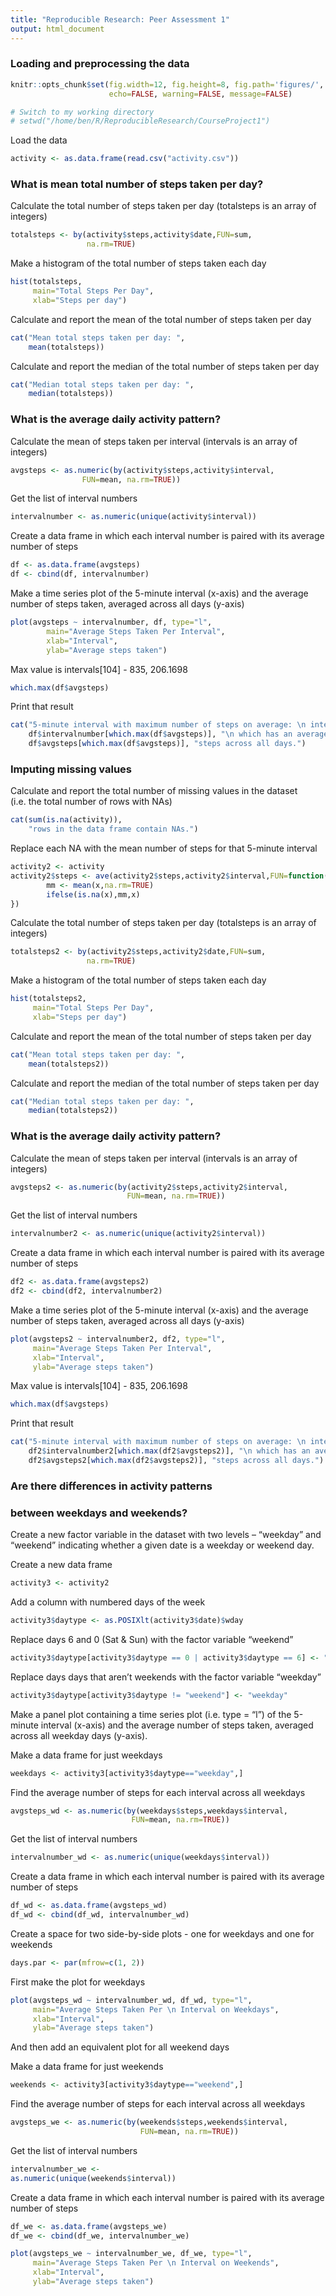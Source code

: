 ```yaml
---
title: "Reproducible Research: Peer Assessment 1"
output: html_document
---
```


### Loading and preprocessing the data
```r
knitr::opts_chunk$set(fig.width=12, fig.height=8, fig.path='figures/',
                      echo=FALSE, warning=FALSE, message=FALSE)
```


```r
# Switch to my working directory
# setwd("/home/ben/R/ReproducibleResearch/CourseProject1")
```

Load the data
```r
activity <- as.data.frame(read.csv("activity.csv"))
```

### What is mean total number of steps taken per day?

Calculate the total number of steps taken per day
(totalsteps is an array of integers)
```r
totalsteps <- by(activity$steps,activity$date,FUN=sum, 
                 na.rm=TRUE)
```

Make a histogram of the total number of steps 
taken each day
```r
hist(totalsteps, 
     main="Total Steps Per Day",
     xlab="Steps per day")
```

Calculate and report the mean of the 
total number of steps taken per day
```r
cat("Mean total steps taken per day: ",
    mean(totalsteps))
```

Calculate and report the median of the 
total number of steps taken per day
```r
cat("Median total steps taken per day: ",
    median(totalsteps))
```

### What is the average daily activity pattern?

Calculate the mean of steps taken per interval
(intervals is an array of integers)
```r
avgsteps <- as.numeric(by(activity$steps,activity$interval,
                FUN=mean, na.rm=TRUE))
```

Get the list of interval numbers
```r
intervalnumber <- as.numeric(unique(activity$interval))
```

Create a data frame in which each interval number
is paired with its average number of steps
```r
df <- as.data.frame(avgsteps)
df <- cbind(df, intervalnumber)
```

Make a time series plot of the 5-minute interval
(x-axis) and the average number of steps taken, 
averaged across all days (y-axis)
```r
plot(avgsteps ~ intervalnumber, df, type="l",
        main="Average Steps Taken Per Interval",
        xlab="Interval",
        ylab="Average steps taken")
```

Max value is intervals[104] - 835, 206.1698
```r
which.max(df$avgsteps)
```

Print that result
```r
cat("5-minute interval with maximum number of steps on average: \n interval",
    df$intervalnumber[which.max(df$avgsteps)], "\n which has an average of", 
    df$avgsteps[which.max(df$avgsteps)], "steps across all days.")
```

### Imputing missing values

Calculate and report the total number of missing 
values in the dataset (i.e. the total number of 
rows with NAs)
```r
cat(sum(is.na(activity)), 
    "rows in the data frame contain NAs.")
```

Replace each NA with the mean number of steps
for that 5-minute interval
```r
activity2 <- activity
activity2$steps <- ave(activity2$steps,activity2$interval,FUN=function(x){
        mm <- mean(x,na.rm=TRUE)
        ifelse(is.na(x),mm,x)
})
```

Calculate the total number of steps taken per day
(totalsteps is an array of integers)
```r
totalsteps2 <- by(activity2$steps,activity2$date,FUN=sum, 
                 na.rm=TRUE)
```

Make a histogram of the total number of steps 
taken each day
```r
hist(totalsteps2, 
     main="Total Steps Per Day",
     xlab="Steps per day")
```

Calculate and report the mean of the 
total number of steps taken per day
```r
cat("Mean total steps taken per day: ",
    mean(totalsteps2))
```

Calculate and report the median of the 
total number of steps taken per day
```r
cat("Median total steps taken per day: ",
    median(totalsteps2))
```

### What is the average daily activity pattern?

Calculate the mean of steps taken per interval
(intervals is an array of integers)
```r
avgsteps2 <- as.numeric(by(activity2$steps,activity2$interval,
                          FUN=mean, na.rm=TRUE))
```

Get the list of interval numbers
```r
intervalnumber2 <- as.numeric(unique(activity2$interval))
```

Create a data frame in which each interval number
is paired with its average number of steps
```r
df2 <- as.data.frame(avgsteps2)
df2 <- cbind(df2, intervalnumber2)
```

Make a time series plot of the 5-minute interval
(x-axis) and the average number of steps taken, 
averaged across all days (y-axis)
```r
plot(avgsteps2 ~ intervalnumber2, df2, type="l",
     main="Average Steps Taken Per Interval",
     xlab="Interval",
     ylab="Average steps taken")
```

Max value is intervals[104] - 835, 206.1698
```r
which.max(df$avgsteps)
```

Print that result
```r
cat("5-minute interval with maximum number of steps on average: \n interval",
    df2$intervalnumber2[which.max(df2$avgsteps2)], "\n which has an average of", 
    df2$avgsteps2[which.max(df2$avgsteps2)], "steps across all days.")
```

### Are there differences in activity patterns 
### between weekdays and weekends?

Create a new factor variable in the dataset with 
two levels – “weekday” and “weekend” indicating 
whether a given date is a weekday or weekend day.

Create a new data frame
```r
activity3 <- activity2
```

Add a column with numbered days of the week
```r
activity3$daytype <- as.POSIXlt(activity3$date)$wday
```

Replace days 6 and 0 (Sat & Sun) with the factor
variable "weekend"
```r
activity3$daytype[activity3$daytype == 0 | activity3$daytype == 6] <- "weekend"
```

Replace days days that aren't weekends with 
the factor variable "weekday"
```r
activity3$daytype[activity3$daytype != "weekend"] <- "weekday"
```

Make a panel plot containing a time series plot 
(i.e. type = "l") of the 5-minute interval (x-axis) 
and the average number of steps taken, averaged 
across all weekday days (y-axis).

Make a data frame for just weekdays
```r
weekdays <- activity3[activity3$daytype=="weekday",]
```

Find the average number of steps for each interval
across all weekdays
```r
avgsteps_wd <- as.numeric(by(weekdays$steps,weekdays$interval,
                           FUN=mean, na.rm=TRUE))
```

Get the list of interval numbers
```r
intervalnumber_wd <- as.numeric(unique(weekdays$interval))
```

Create a data frame in which each interval number
is paired with its average number of steps
```r
df_wd <- as.data.frame(avgsteps_wd)
df_wd <- cbind(df_wd, intervalnumber_wd)
```

Create a space for two side-by-side plots - 
one for weekdays and one for weekends
```r
days.par <- par(mfrow=c(1, 2))
```

First make the plot for weekdays
```r
plot(avgsteps_wd ~ intervalnumber_wd, df_wd, type="l",
     main="Average Steps Taken Per \n Interval on Weekdays",
     xlab="Interval",
     ylab="Average steps taken")
```

And then add an equivalent plot for all weekend days

Make a data frame for just weekends
```r
weekends <- activity3[activity3$daytype=="weekend",]
```

Find the average number of steps for each interval
across all weekdays
```r
avgsteps_we <- as.numeric(by(weekends$steps,weekends$interval,
                             FUN=mean, na.rm=TRUE))
```

Get the list of interval numbers
```r
intervalnumber_we <- 
as.numeric(unique(weekends$interval))
```

Create a data frame in which each interval number
is paired with its average number of steps
```r
df_we <- as.data.frame(avgsteps_we)
df_we <- cbind(df_we, intervalnumber_we)

plot(avgsteps_we ~ intervalnumber_we, df_we, type="l",
     main="Average Steps Taken Per \n Interval on Weekends",
     xlab="Interval",
     ylab="Average steps taken")

```
